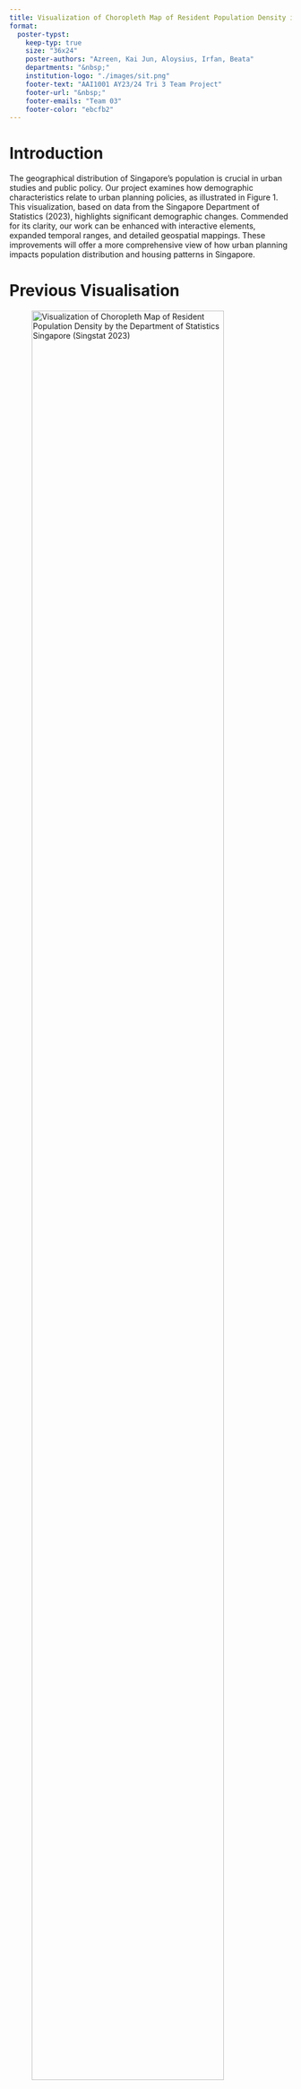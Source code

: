 ```yaml
---
title: Visualization of Choropleth Map of Resident Population Density in Singapore
format:
  poster-typst: 
    keep-typ: true
    size: "36x24"
    poster-authors: "Azreen, Kai Jun, Aloysius, Irfan, Beata"
    departments: "&nbsp;"
    institution-logo: "./images/sit.png"
    footer-text: "AAI1001 AY23/24 Tri 3 Team Project"
    footer-url: "&nbsp;"
    footer-emails: "Team 03"
    footer-color: "ebcfb2"
---
```





# Introduction

The geographical distribution of Singapore's population is crucial in urban studies and public policy. Our project examines how demographic characteristics relate to urban planning policies, as illustrated in Figure 1. This visualization, based on data from the Singapore Department of Statistics (2023), highlights significant demographic changes. Commended for its clarity, our work can be enhanced with interactive elements, expanded temporal ranges, and detailed geospatial mappings. These improvements will offer a more comprehensive view of how urban planning impacts population distribution and housing patterns in Singapore.

# Previous Visualisation
![Visualization of Choropleth Map of Resident Population Density by the Department of Statistics Singapore (Singstat 2023)](images/Figure1.PNG){#fig-label width="90%" fig-align="center"}


# Strengths

The Choropleth map contains several variables: population distribution (quantitative) and planning areas (categorical). Additionally, the visualization includes a heatmap that allow users to delve into subzones to see pattern in land development and population over time.

# Suggested Improvements

1. Better contrast: Utilize high-contrast colors to improve accessibility for users with visual impairments, ensuring clarity and ease of interpretation for all users. One such example is the use of Color Universal Design (CUD) colors which are designed to be distinguishable by all users, including those with color vision deficiencies. ([Okabe and Ito 2008](https://jfly.uni-koeln.de/color/))

2.  Reduced Data Density: Simplify the presentation by reducing the number of data points displayed simultaneously, thus preventing overcrowding and making the visualization more comprehensible.

3.  Interactive Elements: Hovering over a country will display a tooltip with detailed information on the population size of a certain region of Singapore as well as the age profile.

4. Expanded Temporal Ranges: Introduce options for users to select specific time periods for analysis, facilitating a deeper exploration of trends over time.


# Implementation

## Data
* Weekly counts of population data by planning area were obtained from the Singapore Department of Statistics. The data includes the total population, age groups, and planning areas for each year.
Data Source from ([Singapore Department of Statistics](https://www.singstat.gov.sg/find-data/search-by-theme/population/geographic-distribution/latest-data))
* The geospatial data for the planning areas was obtained from the Master Plan 2019 Planning Area Boundary KML file.
Data Source from ([Urban Redevelopment Authority (URA)](https://www.ura.gov.sg/maps/#master-plan))

## Software
* _dplyr_ package is used for data manipulation
* _leaflet_ package is used for creating interactive maps
* _sf_ package is used for handling spatial data
* _shiny_ package is used for building interactive web applications

# Improved Visualisation

To add image of visualization 

# Further Suggestions for Interactivity

To do

# Conclusion

The plot can effectively communicate the relationship between the population density in each region of Singapore over time, and additionally allow curious readers to explore the data even further using interactivity.

# References

1. Arnold, M., Goldschmitt, M., & Rigotti, T. (2023, June 21). Dealing with information overload: A comprehensive review. Frontiers in psychology. https://www.ncbi.nlm.nih.gov/pmc/articles/PMC10322198/

2. Okabe, M., & Ito, K. (2008). Color Universal Design (CUD): How to make figures and presentations that are friendly to Colorblind people. https://jfly.uni-koeln.de/color/

3. Singapore Department of Statistics. (2023). Population Trends 2023. https://www.singstat.gov.sg/-/media/files/publications/population/population2023.ashx

4. Department of Statistics Singapore. (2000 - 2023). Singapore Residents by Planning Area / Subzone, Single Year of Age and Sex (June 2000-2010, June 2011-2020, June 2021, June 2022, June 2023) [Data set]. https://www.singstat.gov.sg/find-data/search-by-theme/population/geographic-distribution/latest-data

